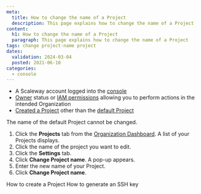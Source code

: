```yaml
---
meta:
  title: How to change the name of a Project
  description: This page explains how to change the name of a Project
content:
  h1: How to change the name of a Project
  paragraph: This page explains how to change the name of a Project
tags: change project-name project
dates:
  validation: 2024-03-04
  posted: 2021-06-10
categories:
  - console
---
```


<Macro id="requirements" />

- A Scaleway account logged into the [console](https://console.scaleway.com)
- [Owner](/identity-and-access-management/iam/concepts/#owner) status or [IAM permissions](/identity-and-access-management/iam/concepts/#permission) allowing you to perform actions in the intended Organization
- [Created a Project](/identity-and-access-management/organizations-and-projects/how-to/create-a-project) other than the [default Project](/identity-and-access-management/organizations-and-projects/concepts/#default-project)

<Message type="important">
  The name of the default Project cannot be changed.
</Message>

1. Click the **Projects** tab from the [Organization Dashboard](https://console.scaleway.com/organization). A list of your Projects displays.
2. Click the name of the project you want to edit.
3. Click the **Settings** tab.
4. Click **Change Project name**. A pop-up appears.
5. Enter the new name of your Project.
6. Click **Change Project name**.


<Navigation title="See also">
  <PreviousButton to="/identity-and-access-management/organizations-and-projects/how-to/create-a-project/">How to create a Project</PreviousButton>
  <NextButton to="/identity-and-access-management/organizations-and-projects/how-to/create-ssh-key/">How to generate an SSH key</NextButton>
</Navigation>